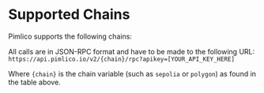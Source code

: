 
# Supported Chains

Pimlico supports the following chains:


<SupportedChains />

All calls are in JSON-RPC format and have to be made to the following URL: `https://api.pimlico.io/v2/{chain}/rpc?apikey=[YOUR_API_KEY_HERE]`

Where `{chain}` is the chain variable (such as `sepolia` or `polygon`) as found in the table above.